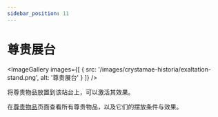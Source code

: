 ```yaml
---
sidebar_position: 11
---
```



# 尊贵展台

<ImageGallery images={[
  { src: '/images/crystamae-historia/exaltation-stand.png', alt: '尊贵展台' }
]} />

将尊贵物品放置到该站台上，可以激活其效果。

在[尊贵物品](../exalted-items)页面查看所有尊贵物品，以及它们的摆放条件与效果。

